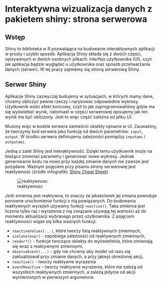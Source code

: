 # Interaktywna wizualizacja danych z pakietem shiny: strona serwerowa

## Wstęp

Shiny to biblioteka w R pozwalająca na budowanie interaktywnych aplikacji w prosty i szybki sposób. Aplikacja Shiny składa się z dwóch części, opisywanych w dwóch osobnych plikach: interfejs użytkownika (UI), czyli jak aplikacja będzie wyglądać u użytkownika oraz sposób przetwarzania danych (serwer). W tej pracy zajmiemy się stroną serwerową Shiny.


## Serwer Shiny

Aplikacje Shiny zazwyczaj budujemy w sytuacjach, w których mamy dane, chcemy obliczyć pewne rzeczy i narysować odpowiednie wykresy. Użytkownik widzi efekt końcowy, czyli to jak zaprogramowaliśmy gdzie ma się wyświetlać wynik, natomiast w części serwerowej opisujemy jak ten wynik ma być obliczony. Jest to więc część zależna od pliku UI. 

Musimy więc w kodzie serwera zamieścić obiekty opisane w UI. Zauważmy, że tworzymy kod serwera jako funkcję od dwóch parametrów: `input, output`. W środku serwera definiujemy zależności pomiędzy `inputami` i `outputami`.

Jedną z zalet Shiny jest interaktywność. Dzięki temu użytkownik może na bieżąco zmieniać parametry i generować nowe wykresy. Jednak generowanie kodu na nowo przy każdej zmianie danych nie zawsze jest pożądane. Ważnym pojęciem przy pisaniu strony serwerowej jest reaktywność (żródło infografiki: [Shiny Cheat Sheet](https://rstudio.com/wp-content/uploads/2016/01/shiny-cheatsheet.pdf)). 

![reaktywnosc](img/przyklad3.png)

Jeśli zmienna jest reaktywna, to znaczy że jakakolwiek jej zmiana powoduje ponowne uruchomienie funkcji z nią powiązanych. Do budowania reaktywnych wyrażeń używamy funkcji `reactive()`. Taka zmienna jest liczona tylko raz i wyrażenia z nią związane używają tej wartości aż do momentu aktualizacji wybranego przez użytkownika. Z pojęciem reaktywności wiąże się kilka ważnych funkcji:

* `reactiveValues(...)`, które tworzy listą reaktywnych zmiennych,
* `isolate(expr)` - zapobiega zależności od reaktywnych zmiennych,
* `render*()` - funkcje tworzące obiekty do wyświetlenia, które zmieniają się wraz z reaktywnymi zmiennymi,
* `observeEvent(...)` - gdy nie chcemy aby model od razu się zaktualizował przy zmianie danych, a przy jakiejś określonej akcji,
* `reactive()` - tworzy reaktywne wyrażenia
* `eventReactive` - tworzy reaktywne wyrażenia, które nie zależą od wszystkich reaktywnych zmiennych, a zależą jedynie od akcji wymienionych w pierwszym argumencie.

